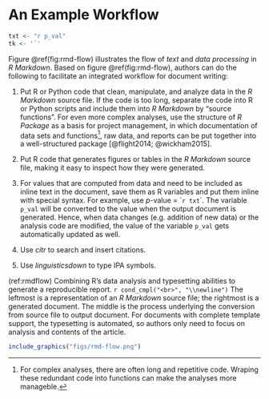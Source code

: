 # An Example Workflow

```r
txt <- "r p_val"
tk <- '`'
```

Figure \@ref(fig:rmd-flow) illustrates the flow of *text* and *data processing* in *R Markdown*.
Based on figure \@ref(fig:rmd-flow), authors can do the following to facilitate an integrated workflow for document writing:

1. Put R or Python code that clean, manipulate, and analyze data in the *R Markdown* source file. If the code is too long, separate the code into R or Python scripts and include them into *R Markdown* by "source functions".
For even more complex analyses, use the structure of *R Package* as a basis for project management, in which documentation of data sets and functions[^fc], raw data, and reports can be put together into a well-structured package [@flight2014; @wickham2015].

1. Put R code that generates figures or tables in the *R Markdown* source file, making it easy to inspect how they were generated.

1. For values that are computed from data and need to be included as inline text in the document, save them as R variables and put them inline with special syntax. For example, use *p*-value = \``r txt`\`. The variable `p_val` will be converted to the value when the output document is generated. Hence, when data changes (e.g. addition of new data) or the analysis code are modified, the value of the variable `p_val` gets automatically updated as well.

1. Use *citr* to search and insert citations.

1. Use *linguisticsdown* to type IPA symbols.



(ref:rmdflow) Combining R's data analysis and typesetting abilities to generate a reproducible report. `r cond_cmpl("<br>", "\\newline")` The leftmost is a representation of an *R Markdown* source file; the rightmost is a generated document. The middle is the process underlying the conversion from source file to output document. For documents with complete template support, the typesetting is automated, so authors only need to focus on analysis and contents of the article.

```r
include_graphics("figs/rmd-flow.png")
```




[^fc]: For complex analyses, there are often long and repetitive code. Wraping these redundant code into functions can make the analyses more manageble.

[^pkg]: Every one with R installed on the computer can dowload (if made available) and load the package, rerun analysis written in *R Markdown*, read the documentation of the data sets, and even read the source code of the analysis functions.
